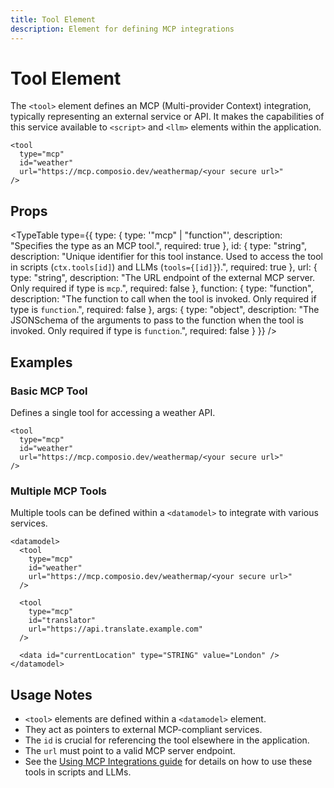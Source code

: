 ```yaml
---
title: Tool Element
description: Element for defining MCP integrations
---
```


# Tool Element

The `<tool>` element defines an MCP (Multi-provider Context) integration, typically representing an external service or API. It makes the capabilities of this service available to `<script>` and `<llm>` elements within the application.
```mdx
<tool 
  type="mcp"
  id="weather"
  url="https://mcp.composio.dev/weathermap/<your secure url>"
/>
```

## Props

<TypeTable type={{
    type: {
      type: '"mcp" | "function"',
      description: "Specifies the type as an MCP tool.",
      required: true
    },
    id: {
      type: "string",
      description: "Unique identifier for this tool instance. Used to access the tool in scripts (`ctx.tools[id]`) and LLMs (`tools={[id]}`).",
      required: true
    },
    url: {
      type: "string",
      description: "The URL endpoint of the external MCP server. Only required if type is `mcp`.",
      required: false
    },
    function: {
      type: "function",
      description: "The function to call when the tool is invoked. Only required if type is `function`.",
      required: false
    },
    args: {
      type: "object",
      description: "The JSONSchema of the arguments to pass to the function when the tool is invoked. Only required if type is `function`.",
      required: false
    }
  }} />

## Examples

### Basic MCP Tool

Defines a single tool for accessing a weather API.

```mdx
<tool 
  type="mcp" 
  id="weather" 
  url="https://mcp.composio.dev/weathermap/<your secure url>"
/>
```

### Multiple MCP Tools

Multiple tools can be defined within a `<datamodel>` to integrate with various services.

```mdx
<datamodel>
  <tool 
    type="mcp"
    id="weather"
    url="https://mcp.composio.dev/weathermap/<your secure url>"
  />
  
  <tool 
    type="mcp"
    id="translator"
    url="https://api.translate.example.com"
  />

  <data id="currentLocation" type="STRING" value="London" />
</datamodel>
```

## Usage Notes

- `<tool>` elements are defined within a `<datamodel>` element.
- They act as pointers to external MCP-compliant services.
- The `id` is crucial for referencing the tool elsewhere in the application.
- The `url` must point to a valid MCP server endpoint.
- See the [Using MCP Integrations guide](/docs/mcp/adding-mcp-usage) for details on how to use these tools in scripts and LLMs. 
